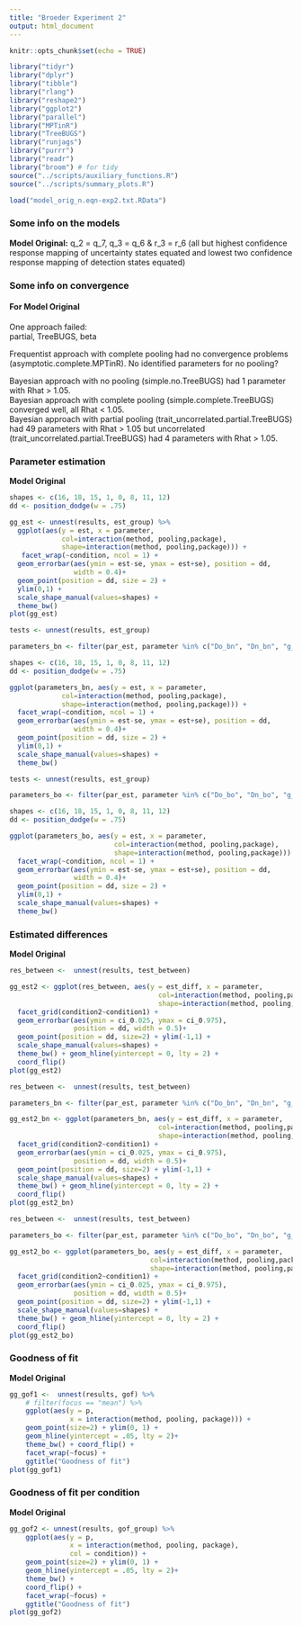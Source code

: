 ```yaml
---
title: "Broeder Experiment 2"
output: html_document
---
```


```r
knitr::opts_chunk$set(echo = TRUE)

library("tidyr")
library("dplyr")
library("tibble")
library("rlang")
library("reshape2")
library("ggplot2")
library("parallel")
library("MPTinR")
library("TreeBUGS")
library("runjags")
library("purrr")
library("readr")
library("broom") # for tidy
source("../scripts/auxiliary_functions.R")
source("../scripts/summary_plots.R")

load("model_orig_n.eqn-exp2.txt.RData")
```

### Some info on the models

**Model Original:** q_2 = q_7, q_3 = q_6 & r_3 = r_6 (all but highest confidence response mapping of uncertainty states equated and lowest two confidence response mapping of detection states equated)

### Some info on convergence

#### For Model Original

One approach failed:  
partial, TreeBUGS, beta  

Frequentist approach with complete pooling had no convergence problems (asymptotic.complete.MPTinR). 
No identified parameters for no pooling?

Bayesian approach with no pooling (simple.no.TreeBUGS) had 1 parameter with Rhat > 1.05.  
Bayesian approach with complete pooling (simple.complete.TreeBUGS) converged well, all Rhat < 1.05.  
Bayesian approach with partial pooling (trait_uncorrelated.partial.TreeBUGS) had 49 parameters with Rhat > 1.05 but uncorrelated (trait_uncorrelated.partial.TreeBUGS) had 4 parameters with Rhat > 1.05.  

### Parameter estimation

**Model Original**

```r
shapes <- c(16, 18, 15, 1, 0, 8, 11, 12)
dd <- position_dodge(w = .75)

gg_est <- unnest(results, est_group) %>%
  ggplot(aes(y = est, x = parameter, 
             col=interaction(method, pooling,package),
             shape=interaction(method, pooling,package))) +
   facet_wrap(~condition, ncol = 1) +
  geom_errorbar(aes(ymin = est-se, ymax = est+se), position = dd, 
                width = 0.4)+
  geom_point(position = dd, size = 2) + 
  ylim(0,1) + 
  scale_shape_manual(values=shapes) +
  theme_bw()
plot(gg_est)
```
```r
tests <- unnest(results, est_group)

parameters_bn <- filter(par_est, parameter %in% c("Do_bn", "Dn_bn", "g_bn","q_1_bn", "q_2_bn","q_3_bn","q_6_bn","q_7_bn","q_8_bn","r_1_bn","r_2_bn","r_3_bn","r_7_bn","r_8_bn"))

shapes <- c(16, 18, 15, 1, 0, 8, 11, 12)
dd <- position_dodge(w = .75)

ggplot(parameters_bn, aes(y = est, x = parameter, 
             col=interaction(method, pooling,package),
             shape=interaction(method, pooling,package))) +
  facet_wrap(~condition, ncol = 1) +
  geom_errorbar(aes(ymin = est-se, ymax = est+se), position = dd, 
                width = 0.4)+
  geom_point(position = dd, size = 2) + 
  ylim(0,1) + 
  scale_shape_manual(values=shapes) +
  theme_bw()
```
```r
tests <- unnest(results, est_group)

parameters_bo <- filter(par_est, parameter %in% c("Do_bo", "Dn_bo", "g_bo","q_1_bo", "q_2_bo","q_3_bo","q_6_bo","q_7_bo","q_8_bo","r_1_bo","r_2_bo","r_3_bo","r_7_bo","r_8_bo"))

shapes <- c(16, 18, 15, 1, 0, 8, 11, 12)
dd <- position_dodge(w = .75)

ggplot(parameters_bo, aes(y = est, x = parameter, 
                          col=interaction(method, pooling,package),
                          shape=interaction(method, pooling,package))) +
  facet_wrap(~condition, ncol = 1) +
  geom_errorbar(aes(ymin = est-se, ymax = est+se), position = dd, 
                width = 0.4)+
  geom_point(position = dd, size = 2) + 
  ylim(0,1) + 
  scale_shape_manual(values=shapes) +
  theme_bw()
```

### Estimated differences

**Model Original**

```r
res_between <-  unnest(results, test_between) 

gg_est2 <- ggplot(res_between, aes(y = est_diff, x = parameter, 
                                     col=interaction(method, pooling,package),
                                     shape=interaction(method, pooling,package))) +
  facet_grid(condition2~condition1) +
  geom_errorbar(aes(ymin = ci_0.025, ymax = ci_0.975), 
                position = dd, width = 0.5)+
  geom_point(position = dd, size=2) + ylim(-1,1) + 
  scale_shape_manual(values=shapes) +
  theme_bw() + geom_hline(yintercept = 0, lty = 2) +
  coord_flip()
plot(gg_est2)
```
```r
res_between <-  unnest(results, test_between) 

parameters_bn <- filter(par_est, parameter %in% c("Do_bn", "Dn_bn", "g_bn","q_1_bn", "q_2_bn","q_3_bn","q_6_bn","q_7_bn","q_8_bn","r_1_bn","r_2_bn","r_3_bn","r_7_bn","r_8_bn"))

gg_est2_bn <- ggplot(parameters_bn, aes(y = est_diff, x = parameter, 
                                     col=interaction(method, pooling,package),
                                     shape=interaction(method, pooling,package))) +
  facet_grid(condition2~condition1) +
  geom_errorbar(aes(ymin = ci_0.025, ymax = ci_0.975), 
                position = dd, width = 0.5)+
  geom_point(position = dd, size=2) + ylim(-1,1) + 
  scale_shape_manual(values=shapes) +
  theme_bw() + geom_hline(yintercept = 0, lty = 2) +
  coord_flip()
plot(gg_est2_bn)
```
```r
res_between <-  unnest(results, test_between) 

parameters_bo <- filter(par_est, parameter %in% c("Do_bo", "Dn_bo", "g_bo","q_1_bo", "q_2_bo","q_3_bo","q_6_bo","q_7_bo","q_8_bo","r_1_bo","r_2_bo","r_3_bo","r_7_bo","r_8_bo"))

gg_est2_bo <- ggplot(parameters_bo, aes(y = est_diff, x = parameter, 
                                   col=interaction(method, pooling,package),
                                   shape=interaction(method, pooling,package))) +
  facet_grid(condition2~condition1) +
  geom_errorbar(aes(ymin = ci_0.025, ymax = ci_0.975), 
                position = dd, width = 0.5)+
  geom_point(position = dd, size=2) + ylim(-1,1) + 
  scale_shape_manual(values=shapes) +
  theme_bw() + geom_hline(yintercept = 0, lty = 2) +
  coord_flip()
plot(gg_est2_bo)
```

### Goodness of fit

**Model Original**

```r
gg_gof1 <-  unnest(results, gof) %>%
    # filter(focus == "mean") %>%
    ggplot(aes(y = p, 
               x = interaction(method, pooling, package))) + 
    geom_point(size=2) + ylim(0, 1) + 
    geom_hline(yintercept = .05, lty = 2)+
    theme_bw() + coord_flip() +
    facet_wrap(~focus) +
    ggtitle("Goodness of fit")
plot(gg_gof1)
```

### Goodness of fit per condition

**Model Original**

```r
gg_gof2 <- unnest(results, gof_group) %>%
    ggplot(aes(y = p, 
               x = interaction(method, pooling, package), 
               col = condition)) + 
    geom_point(size=2) + ylim(0, 1) + 
    geom_hline(yintercept = .05, lty = 2)+
    theme_bw() +
    coord_flip() +
    facet_wrap(~focus) +
    ggtitle("Goodness of fit")
plot(gg_gof2)
```
